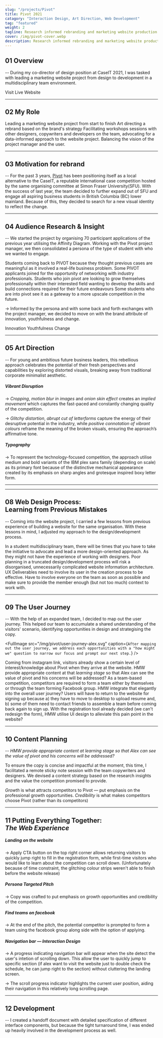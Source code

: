 ```yaml
---
slug: "/projects/Pivot"
title: Pivot 2021
catagory: "Interaction Design, Art Direction, Web Development"
tag: "featured"
weight: 2
tagline: Research informed rebranding and marketing website production for a BC based business competition
cover: /img/pivot-cover.webp
description: Research informed rebranding and marketing website production for a BC based business competition
---
```


## 01 Overview

-- During my co-director of design position at CaseIT 2021, I was tasked with leading a marketing website project from design to development in a multidisciplinary team environment.

<ProjectInfo>
  <ProjectInfoItem
    fieldName="Skills"
    value="Art Direction, Visual Design, Interaction Design, Web Development"
  />
  <ProjectInfoItem fieldName="Duration" value="1 month" />
  <ProjectInfoItem fieldName="Tools" value="Figma, ReactJS" />
  <ProjectInfoItem
    fieldName="Team"
    value="Amena Salman, Jasmeet Kaur, Denzel Tjokroardi"
  />
</ProjectInfo>

<ResourceLink url="https://pivot.caseit.org" resourceName="pivot-website">
  Visit Live Website
</ResourceLink>

---

## 02 My Role

<ListLayout noPadding>
  <ListItem>Leading a marketing website project from start to finish</ListItem>
  <ListItem>Art directing a rebrand based on the brand's strategy</ListItem>
  <ListItem>
    Facilitating workshops sessions with other designers, copywriters and
    developers on the team, advocating for a data-informed approach to the
    website project.
  </ListItem>
  <ListItem>Balancing the vision of the project manager and the user.</ListItem>
</ListLayout>

---

## 03 Motivation for rebrand

-- For the past 3 years, [Pivot](https://pivot.caseit.org) has been positioning itself as a local alternative to the CaseIT, a reputable international case competition hosted by the same organising committee at Simon Fraser University(SFU). With the success of last year, the team decided to further expand out of SFU and engage all aspiring business students in British Columbia (BC) lower mainland. Because of this, they decided to search for a new visual identity to reflect the change.

<FullImage
  src="/img/pivot/pivot-hall.jpg"
  alt="Competitor Workshop session from pivot 2020, taken by Cody Leung"
  caption="Competitor Workshop session from pivot 2020, taken by Cody Leung"
/>

---

## 04 Audience Research & Insight

-- We started the project by organising 70 participant applications of the previous year utilising the Affinity Diagram. Working with the Pivot project manager, we then consolidated a persona of the type of student with who we wanted to engage.

<ListLayout noPadding full label="Major themes in participant's response">
  <ListItem heading="Real-life Scenario">
    Students coming back to PIVOT because they thought previous cases are
    meaningful as it involved a real-life business problem.
  </ListItem>
  <ListItem heading="Industry Netwroking Opportunities">
    Some PIVOT applicants joined for the opportunity of networking with industry
    professionals.
  </ListItem>
  <ListItem heading="Self Development">
    Students who join pivot are looking to grow themselves professionally within
    their interested field wanting to develop the skills and build connections
    required for their future endeavours
  </ListItem>
  <ListItem heading="Gateway to More Upscale Competition">
    Some students who are into pivot see it as a gateway to a more upscale
    competition in the future.
  </ListItem>
</ListLayout>

<FullImage src="/img/pivot/persona-alex.jpg" alt="Driven Competitor persona" />

-> Informed by the persona and with some back and forth exchanges with the project manager, we decided to move on with the brand attribute of innovation, youthfulness and change.

<ListLayout noPadding secondary label="Brand attributes">
  <ListItem>Innovation</ListItem>
  <ListItem>Youthfulness</ListItem>
  <ListItem>Change</ListItem>
</ListLayout>

---

## 05 Art Direction

-- For young and ambitious future business leaders, this rebellious approach celebrates the potential of their fresh perspectives and capabilities by exploring distorted visuals, breaking away from traditional corporate minimalist aesthetic.

<FullImage
  src="/img/pivot/ad-moodboard.jpg"
  alt="Art direction moodboard"
  noPadding
/>

##### Vibrant Disruption

-> _Cropping_, _motion blur in images_ and _onion skin effect_ creates an _implied movement_ which captures the fast-paced and constantly changing quality of the competition.

-> _Glitchy distortion_, _abrupt cut of letterforms_ capture the energy of their desruptive potential in the industry, while _positive connotation of vibrant colours_ reframe the meaning of the broken visuals, ensuring the approach’s affirmative tone.

<FullImage src="/img/pivot/ad-font.jpg" alt="Art direction typography" />

##### Typography

-> To represent the technology-focused competition, the approach utilise medium and bold variants of the IBM plex sans family (depending on scale) as its primary font because of the distinctive mechanical appearance created by its emphasis on sharp angles and grotesque inspired boxy letter form.

---

<FullImage
  src="/img/pivot/application-social.jpg"
  alt="Application - social media"
  caption="Art direction application on Instagram posts"
/>

<HalfImage
  src="/img/pivot/application-editorial-3.jpg"
  alt="Application - social media"
  noPadding
/>

<HalfImage
  src="/img/pivot/application-editorial-2.jpg"
  alt="Application - Editorial"
  noPadding
  secondary
/>

<FullImage
  src="/img/pivot/application-editorial-1.jpg"
  alt="Application - Editorial"
  noPadding
  caption="Art direction application on sponsorship package"
/>

---

## 08 Web Design Process: <br/> Learning from Previous Mistakes

-- Coming into the website project, I carried a few lessons from previous experience of building a website for the same organisation. With these lessons in mind, I adjusted my approach to the design/development process.

<ListLayout noPadding label="My Learnings">
  <ListItem>
    In a student multidisciplinary team, there will be times that you have to
    take the initiative to advocate and lead a more design-oriented approach. As
    they might not have the experience of working with designers.
  </ListItem>
  <ListItem>
    Poor planning in a truncated design/development process will risk a
    disorganised, unnecessarily complicated website information architecture.
  </ListItem>
  <ListItem>
    UX Deliverables need to involve its user in the creation process to be
    effective. Have to involve everyone on the team as soon as possible and make
    sure to provide the member enough (but not too much) context to work with.
  </ListItem>
</ListLayout>

---

## 09 The User Journey

-- With the help of an expanded team, I decided to map out the user journey. This helped our team to accumulate a shared understanding of the visitors' scenario, identifying opportunities in design and strategising the copy.

<FullImage
  src="/img/pivot/user-journey-alex.svg"
  caption={`After mapping out the user journey, we address each opportunities with a "how might we" question to narrow our focus and prompt our next step.`}
/>

<ListLayout noPadding label="User Journey Focus" full>
  <ListItem heading="1. State of incoming visitors">
    Coming from instagram link, visitors already show a certain level of
    interest/knowledge about Pivot when they arrive at the website. HMW provide
    appropriate content at that <em>learning stage</em> so that Alex can see the
    value of pivot and his concerns will be addressed?
  </ListItem>
  <ListItem heading="2. Visitors might not have a Team">
    As a team-based competition, competitors are required to form a team either
    by themselves or through the team forming Facebook group. HMW integrate that
    elegantly into the overall user journey?
  </ListItem>
  <ListItem heading="3. Pain Point: Re-visiting Website for Signup">
    Users will have to return to the website for signing up because a) they have
    to move to desktop to upload resume and, b) some of them need to contact
    friends to assemble a team before coming back again to sign up. With the
    registration tool already decided (we can't redesign the form), HMW utilise
    UI design to alleviate this pain point in the website?
  </ListItem>
</ListLayout>

---

## 10 Content Planning

-- <em>HMW provide appropriate content at learning stage
so that Alex can see the value of pivot and his concerns will be addressed?</em>

To ensure the copy is concise and impactful at the moment, this time, I facilitated a remote sticky note session with the team copywriters and designers.
We devised a content strategy based on the research insights and the value the competition promised to provide.

<FullImage
  src="/img/pivot/content-planning.jpg"
  alt="content planning"
  caption="Remote Affinity Diagram Session"
/>

<ListLayout noPadding label="Content Strategy">
  <ListItem>
    <em>Growth</em> is what attracts competitors to Pivot — put emphasis on the
    professional growth opportunities.
  </ListItem>
  <ListItem>
    <em>Credibility</em> is what makes competitors choose Pivot (rather than its
    competitors)
  </ListItem>
</ListLayout>

---

## 11 Putting Everything Together: <br/> <em>The Web Experience</em>

<FullImage src="/img/pivot/web-landing.jpg" alt="landing page" />

##### Landing on the website

-> Apply CTA button on the top right corner allows returning visitors to quickly jump right to fill in the registration form, while first-time visitors who would like to learn about the competition can scroll down. (Unfortunately because of time constraint, the glitching colour strips weren't able to finish before the website release)

<FullImage src="/img/pivot/web-pitch.jpg" alt="Pitch" />

##### Persona Targeted Pitch

-> Copy was crafted to put emphasis on growth opportunities and credibility of the competition.

<FullImage src="/img/pivot/web-facebook.jpg" alt="connecting to facebook" />

##### Find teams on facebook

-> At the end of the pitch, the potential competitor is prompted to form a team using the facebook group along side with the option of applying.

<InterfaceDemo url="https://www.sfu.ca/~kkl64/videos/pivot/demo-navigation.mp4" />

##### Navigation bar — Interaction Design

-> A progress indicating navigation bar will appear when the site detect the user's intetion of scrolling down. This allow the user to quickly jump to specific section (if alex want to visit the website just to double check the schedule, he can jump right to the section) without cluttering the landing screen.

-> The scroll progress indicator highlights the current user position, aiding their navigation in this relatively long scrolling page.

---

## 12 Development

-- I created a handoff document with detailed specification of different interface components, but because the tight turnaround time, I was ended up heavily involved in the development process as well.

<FullImage src="/img/pivot/handoff-specification.jpg" />
